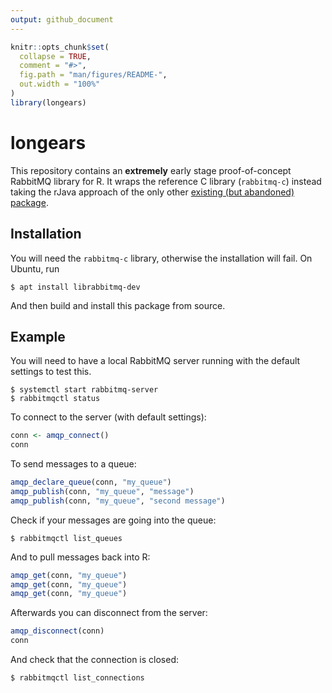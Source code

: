```yaml
---
output: github_document
---
```


<!-- README.md is generated from README.Rmd. Please edit that file. -->

```r
knitr::opts_chunk$set(
  collapse = TRUE,
  comment = "#>",
  fig.path = "man/figures/README-",
  out.width = "100%"
)
library(longears)
```
# longears

This repository contains an **extremely** early stage proof-of-concept RabbitMQ
library for R. It wraps the reference C library (`rabbitmq-c`) instead taking
the rJava approach of the only other [existing (but abandoned) package](https://r-forge.r-project.org/projects/r-message-queue/).

## Installation

You will need the `rabbitmq-c` library, otherwise the installation will fail.
On Ubuntu, run

```shell
$ apt install librabbitmq-dev
```

And then build and install this package from source.

## Example

You will need to have a local RabbitMQ server running with the default
settings to test this.

```shell
$ systemctl start rabbitmq-server
$ rabbitmqctl status
```

To connect to the server (with default settings):

```r
conn <- amqp_connect()
conn
```

To send messages to a queue:

```r
amqp_declare_queue(conn, "my_queue")
amqp_publish(conn, "my_queue", "message")
amqp_publish(conn, "my_queue", "second message")
```

Check if your messages are going into the queue:

```shell
$ rabbitmqctl list_queues
```

And to pull messages back into R:

```r
amqp_get(conn, "my_queue")
amqp_get(conn, "my_queue")
amqp_get(conn, "my_queue")
```

Afterwards you can disconnect from the server:

```r
amqp_disconnect(conn)
conn
```

And check that the connection is closed:

```shell
$ rabbitmqctl list_connections
```
